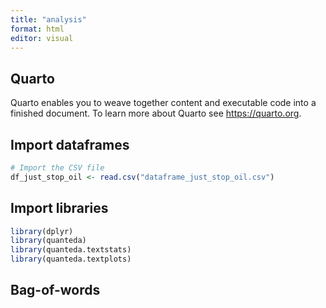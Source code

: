 ```yaml
---
title: "analysis"
format: html
editor: visual
---
```


## Quarto

Quarto enables you to weave together content and executable code into a finished document. To learn more about Quarto see <https://quarto.org>.

## Import dataframes

```r
# Import the CSV file
df_just_stop_oil <- read.csv("dataframe_just_stop_oil.csv")
```

## Import libraries

```r
library(dplyr)
library(quanteda)
library(quanteda.textstats)
library(quanteda.textplots)
```

## Bag-of-words
